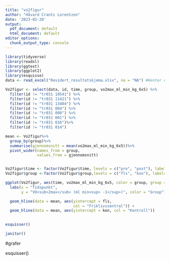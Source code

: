 ```yaml
---
title: "vo2figur"
author: "Håvard Crantz Lorentzen"
date: '2023-02-20'
output:
  pdf_document: default
  html_document: default
editor_options:
  chunk_output_type: console
---
```


```r
library(tidyverse)
library(readxl)
library(ggtext)
library(ggplot2)
library(esquisse)
data <- read_excel("Revidert_resultatskjema.xlsx", na = "NA") #Henter data

Vo2figur <- select(data, id, time, group, vo2max_ml_min_kg_6x5) %>%
  filter(id != "tr031 10541") %>%
  filter(id != "tr031 11421") %>%
  filter(id != "tr031 13404") %>%
  filter(id != "tr031 004") %>%
  filter(id != "tr031 008") %>%
  filter(id != "tr031 001") %>%
  filter(id != "tr031 016")%>%
  filter(id != "tr031 014")

mean <- Vo2figur%>%
  group_by(group)%>%
  summarise(gjennomsnitt = mean(vo2max_ml_min_kg_6x5))%>%
  pivot_wider(names_from = group,
              values_from = gjennomsnitt)


Vo2figur$time <- factor(Vo2figur$time, levels = c("pre", "post"), labels = c("Pre", "Post"))
Vo2figur$group <-factor(Vo2figur$group,levels = c("fls", "kon"), labels = c("Friklivssentral", "Kontroll"))

ggplot(Vo2figur, aes(time, vo2max_ml_min_kg_6x5, color = group, group = id)) + geom_line() + geom_point(size = 2, fill = "lightblue", shape = 21) +
  labs(x = "Tidspunkt", 
       y = "VO<sub>2max</sub> (ml min<sup> -1</sup>)", color = "Group")

  geom_hline(data = mean, aes(yintercept = fls, 
                              col = "Friklivssentral")) +
  geom_hline(data = mean, aes(yintercept = kon, col = "Kontroll"))
  

esquisser()

janitor()

```

#grafer

esquisser()



